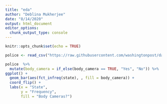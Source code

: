 ```yaml
---
title: "eda"
author: "Deblina Mukherjee"
date: "8/14/2020"
output: html_document
editor_options: 
  chunk_output_type: console
---
```


```r
knitr::opts_chunk$set(echo = TRUE)
```

```r

police <- read_csv("https://raw.githubusercontent.com/washingtonpost/data-police-shootings/master/fatal-police-shootings-data.csv")

```


```r
police  %>% 
  mutate(body_camera = if_else(body_camera == TRUE, "Yes", "No")) %>% 
ggplot() + 
  geom_bar(aes(fct_infreq(state), , fill = body_camera)) + 
  coord_flip() + 
  labs(x = "State", 
       y = "Frequency", 
       fill = "Body Cameras?")
```


